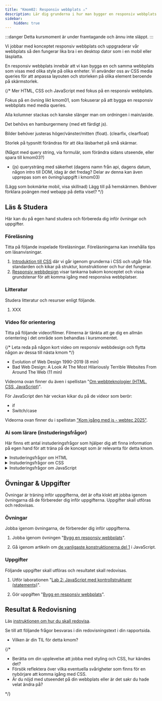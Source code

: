 ```yaml
---
title: "Kmom02: Responsiv webbplats ⚠️" 
description: Lär dig grunderna i hur man bygger en responsiv webbplats.
sidebar:
    hidden: true
---
```



:::danger
Detta kursmoment är under framtagande och ännu inte släppt.
:::

Vi jobbar med konceptet responsiv webbplats och uppgraderar vår webbplats så den fungerar lika bra i en desktop dator som i en mobil eller läsplatta.

En responsiv webbplats innebär att vi kan bygga en och samma webbplats som visas med olika style på olika enheter. Vi använder oss av CSS media queries för att anpassa layouten och storleken på olika element beroende på skärmstorlek.

{/*
Mer HTML, CSS och JavaScript med fokus på en responsiv webbplats.

Fokus på en övning likt kmom01, som fokuserar på att bygga en responsiv webbplats med media queries. 

Alla kolumner stackas och kanske slänger man om ordningen i main/aside.

Det behövs en hamburgermeny (med ett färdigt js).

Bilder behöver justeras höger/vänster/mitten (float). (clearfix, clearfloat)

Storlek på typsnitt förändras för att öka läsbarhet på små skärmar.

(Något med query string, via formulär, som förändra sidans utseende, eller spara till kmom03?)

* (js) querysträng med säkerhet (dagens namn från api, dagens datum, någon intro till DOM, idag är det fredag? Delar av denna kan även upprepas som en övning/uppgift i kmom03)

(Lägg som bokmärke mobil, visa skillnad) Lägg till på hemskärmen. Behöver förklara poängen med webapp på detta viset?
*/}




## Läs & Studera

Här kan du på egen hand studera och förbereda dig inför övningar och uppgifter.



### Föreläsning

Titta på följande inspelade föreläsningar. Föreläsningarna kan innehålla tips om läsanvisningar.

1. [Introduktion till CSS](/website/laromaterial/forelasning/introduktion-till-css) där vi går igenom grunderna i CSS och utgår från standarden och kikar på struktur, konstruktioner och hur det fungerar.
1. [Responsiv webbdesign](/website/laromaterial/forelasning/responsiv-webbdesign) visar tankarna bakom konceptet och vissa grundstenar för att komma igång med responsiva webbplatser.



### Litteratur

Studera litteratur och resurser enligt följande.

1. XXX



### Video för orientering

Titta på följande videor/filmer. Filmerna är tänkta att ge dig en allmän orientering i det område som behandlas i kursmomentet.

{/* Leta reda på någon kort video om responsiv webbdesign och flytta någon av dessa till nästa kmom */}

* Evolution of Web Design 1990-2019 (8 min)
* Bad Web Design: A Look At The Most Hilariously Terrible Websites From Around The Web (11 min)

Videorna ovan finner du även i spellistan "[Om webbteknologier (HTML, CSS, JavaScript)](https://www.youtube.com/playlist?list=PLKtP9l5q3ce8ODK-01sIVTEfrtxPO05GD)".

För JavaScript den här veckan kikar du på de videor som berör:
* if
* Switch/case

Videorna ovan finner du i spellistan ["Kom igång med js - webtec 2025"](https://www.youtube.com/watch?v=ZfK9H6555xo&list=PLKtP9l5q3ce-IVBzwNsm32_cxxscvpc-W).



### Ai som lärare (instuderingsfrågor)

Här finns ett antal instuderingsfrågor som hjälper dig att finna information på egen hand för att träna på de koncept som är relevanta för detta kmom.

<details>
<summary>Instuderingsfrågor om HTML</summary>

1. Vad står HTML för?

</details>

<details>
<summary>Instuderingsfrågor om CSS</summary>

1. Vad står CSS för?

</details>

<details>
<summary>Instuderingsfrågor om JavaScript</summary>

1. Hur fungerar if satser i JavaScript?

1. Hur fungerar switch case i JavaScript?

</details>



## Övningar & Uppgifter

Övningar är träning inför uppgifterna, det är ofta klokt att jobba igenom övningarna då de förbereder dig inför uppgifterna. Uppgifter skall utföras och redovisas.



### Övningar

Jobba igenom övningarna, de förbereder dig inför uppgifterna.

1. Jobba igenom övningen "[Bygg en responsiv webbplats](/website/laromaterial/ovning/bygg-en-responsiv-webbplats)".

1. Gå igenom artikeln om [de vanligaste konstruktionerna del 1](/website/laromaterial/ovning/kom-igang-med-javascript/common-structures-1) i JavaScript.



### Uppgifter

Följande uppgifter skall utföras och resultatet skall redovisas.

1. Utför laborationen "[Lab 2: JavaScript med kontrollstrukturer (statements)](/website/laromaterial/lab/lab_02/readme/)".

1. Gör uppgiften "[Bygg en responsiv webbplats](/website/laromaterial/uppgift/kmom02-responsiv/)".



## Resultat & Redovisning

Läs [instruktionen om hur du skall redovisa](/website/laromaterial/instruktion/resultat-och-redovisning).

Se till att följande frågor besvaras i din redovisningstext i din rapportsida.

* Vilken är din TIL för detta kmom?

{/*

* Berätta om din upplevelse att jobba med styling och CSS, hur kändes det?
* Försök reflektera över vilka eventuella svårigheter som finns för en nybörjare att komma igång med CSS.
* Är du nöjd med utseendet på din webbplats eller är det sakr du hade velat ändra på?

*/}
